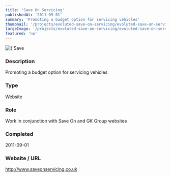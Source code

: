```yaml
---
title: 'Save On Servicing'
publishedAt: '2011-09-01'
summary: 'Promoting a budget option for servicing vehicles'
thumbnail: '/projects/evoluted-save-on-servicing/evoluted-save-on-servicing_small.jpg'
largeImage: '/projects/evoluted-save-on-servicing/evoluted-save-on-servicing_large.jpg'
featured: 'no'
---
```


<div className="relative w-full h-[400px] sm:h-[600px] md:h-[760px] lg:h-[920px]">
  <Image
    alt={'Save On Servicing'}
    src={'/projects/evoluted-save-on-servicing/evoluted-save-on-servicing.jpg'}
    sizes="(max-width: 640px) 100%, 100%"
    fill={true}
    priority
    style={{
      objectFit: 'contain'
    }}
  />
</div>

### Description

Promoting a budget option for servicing vehicles


### Type

Website

### Role

Work in conjunction with Save On and GK Group websites

### Completed
2011-09-01

### Website / URL
http://www.saveonservicing.co.uk


